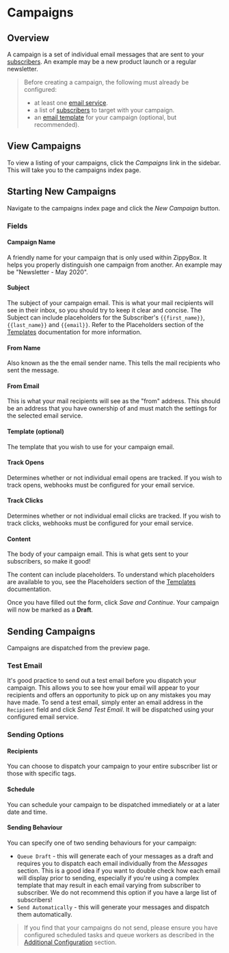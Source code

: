# Campaigns

## Overview

A campaign is a set of individual email messages that are sent to your [subscribers](/features/subscribers). An example may be a new product launch or a regular newsletter.

> Before creating a campaign, the following must already be configured:
> - at least one [email service](/email-services/introduction).
> - a list of [subscribers](/features/subscribers) to target with your campaign.
> - an [email template](/features/templates) for your campaign (optional, but recommended).

## View Campaigns

To view a listing of your campaigns, click the _Campaigns_ link in the sidebar. This will take you to the campaigns index page.

## Starting New Campaigns

Navigate to the campaigns index page and click the _New Campaign_ button.

### Fields

#### Campaign Name

A friendly name for your campaign that is only used within ZippyBox. It helps you properly distinguish one campaign from another. An example may be "Newsletter - May 2020".

#### Subject

The subject of your campaign email. This is what your mail recipients will see in their inbox, so you should try to keep it clear and concise. The Subject can include placeholders for the Subscriber's `{{first_name}}`, `{{last_name}}` and `{{email}}`. Refer to the Placeholders section of the [Templates](/features/templates) documentation for more information.

#### From Name

Also known as the the email sender name. This tells the mail recipients who sent the message.

#### From Email

This is what your mail recipients will see as the "from" address. This should be an address that you have ownership of and must match the settings for the selected email service.

#### Template (optional)

The template that you wish to use for your campaign email.

#### Track Opens

Determines whether or not individual email opens are tracked. If you wish to track opens, webhooks must be configured for your email service.

#### Track Clicks

Determines whether or not individual email clicks are tracked. If you wish to track clicks, webhooks must be configured for your email service.

#### Content

The body of your campaign email. This is what gets sent to your subscribers, so make it good!

The content can include placeholders. To understand which placeholders are available to you, see the Placeholders section of the [Templates](/features/templates) documentation.

Once you have filled out the form, click _Save and Continue_. Your campaign will now be marked as a **Draft**.

## Sending Campaigns

Campaigns are dispatched from the preview page.

### Test Email

It's good practice to send out a test email before you dispatch your campaign. This allows you to see how your email will appear to your recipients and offers an opportunity to pick up on any mistakes you may have made. To send a test email, simply enter an email address in the `Recipient` field and click _Send Test Email_. It will be dispatched using your configured email service.

### Sending Options

#### Recipients

You can choose to dispatch your campaign to your entire subscriber list or those with specific tags.

#### Schedule

You can schedule your campaign to be dispatched immediately or at a later date and time.

#### Sending Behaviour

You can specify one of two sending behaviours for your campaign:

- `Queue Draft` - this will generate each of your messages as a draft and requires you to dispatch each email individually from the _Messages_ section. This is a good idea if you want to double check how each email will display prior to sending, especially if you're using a complex template that may result in each email varying from subscriber to subscriber. We do not recommend this option if you have a large list of subscribers!
- `Send Automatically` - this will generate your messages and dispatch them automatically.

> If you find that your campaigns do not send, please ensure you have configured scheduled tasks and queue workers as described in the [Additional Configuration](/configuration-and-setup#additional-configuration) section.